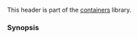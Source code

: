 {{cpp/header/title|deque}}
{{cpp/header/navbar}}
This header is part of the [[cpp/container|containers]] library.
{{dsc begin}}
{{dsc h1|Includes}}
{{dsc inc|cpp/header/dsc compare}}
{{dsc inc|cpp/header/dsc initializer_list}}
{{dsc h1|Classes}}
{{dsc inc|cpp/container/dsc deque}}
{{dsc h1|Functions}}
{{dsc inc|cpp/container/dsc operator_cmp|deque}}
{{dsc inc|cpp/container/dsc swap2|deque}}
{{dsc inc|cpp/container/dsc erase seq|deque}}
{{dsc h2|Range access}}
{{dsc inc|cpp/iterator/dsc begin}}
{{dsc inc|cpp/iterator/dsc end}}
{{dsc inc|cpp/iterator/dsc rbegin}}
{{dsc inc|cpp/iterator/dsc rend}}
{{dsc inc|cpp/iterator/dsc size}}
{{dsc inc|cpp/iterator/dsc empty}}
{{dsc inc|cpp/iterator/dsc data}}
{{dsc end}}

===Synopsis===
{{cpp/synopsis/deque}}

{{langlinks|es|ja|zh}}